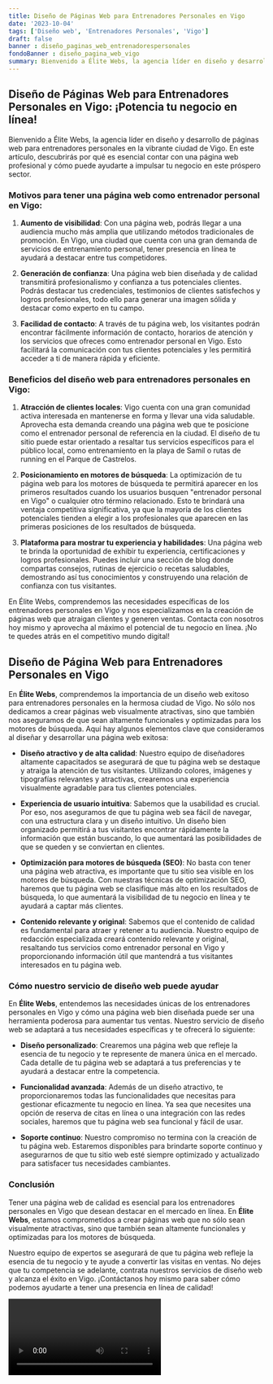 ```yaml
---
title: Diseño de Páginas Web para Entrenadores Personales en Vigo
date: '2023-10-04'
tags: ['Diseño web', 'Entrenadores Personales', 'Vigo']
draft: false
banner : diseño_paginas_web_entrenadorespersonales
fondoBanner : diseño_pagina_web_vigo
summary: Bienvenido a Élite Webs, la agencia líder en diseño y desarrollo de páginas web para entrenadores personales en la vibrante ciudad de Vigo. En este artículo, descubrirás por qué es esencial contar con una página web profesional y cómo puede ayudarte a impulsar tu negocio en este próspero sector.
---
```


## Diseño de Páginas Web para Entrenadores Personales en Vigo: ¡Potencia tu negocio en línea!

Bienvenido a Élite Webs, la agencia líder en diseño y desarrollo de páginas web para entrenadores personales en la vibrante ciudad de Vigo. En este artículo, descubrirás por qué es esencial contar con una página web profesional y cómo puede ayudarte a impulsar tu negocio en este próspero sector.

### Motivos para tener una página web como entrenador personal en Vigo:

1. **Aumento de visibilidad**: Con una página web, podrás llegar a una audiencia mucho más amplia que utilizando métodos tradicionales de promoción. En Vigo, una ciudad que cuenta con una gran demanda de servicios de entrenamiento personal, tener presencia en línea te ayudará a destacar entre tus competidores.

2. **Generación de confianza**: Una página web bien diseñada y de calidad transmitirá profesionalismo y confianza a tus potenciales clientes. Podrás destacar tus credenciales, testimonios de clientes satisfechos y logros profesionales, todo ello para generar una imagen sólida y destacar como experto en tu campo.

3. **Facilidad de contacto**: A través de tu página web, los visitantes podrán encontrar fácilmente información de contacto, horarios de atención y los servicios que ofreces como entrenador personal en Vigo. Esto facilitará la comunicación con tus clientes potenciales y les permitirá acceder a ti de manera rápida y eficiente.

### Beneficios del diseño web para entrenadores personales en Vigo:

1. **Atracción de clientes locales**: Vigo cuenta con una gran comunidad activa interesada en mantenerse en forma y llevar una vida saludable. Aprovecha esta demanda creando una página web que te posicione como el entrenador personal de referencia en la ciudad. El diseño de tu sitio puede estar orientado a resaltar tus servicios específicos para el público local, como entrenamiento en la playa de Samil o rutas de running en el Parque de Castrelos.

2. **Posicionamiento en motores de búsqueda**: La optimización de tu página web para los motores de búsqueda te permitirá aparecer en los primeros resultados cuando los usuarios busquen "entrenador personal en Vigo" o cualquier otro término relacionado. Esto te brindará una ventaja competitiva significativa, ya que la mayoría de los clientes potenciales tienden a elegir a los profesionales que aparecen en las primeras posiciones de los resultados de búsqueda.

3. **Plataforma para mostrar tu experiencia y habilidades**: Una página web te brinda la oportunidad de exhibir tu experiencia, certificaciones y logros profesionales. Puedes incluir una sección de blog donde compartas consejos, rutinas de ejercicio o recetas saludables, demostrando así tus conocimientos y construyendo una relación de confianza con tus visitantes.

En Élite Webs, comprendemos las necesidades específicas de los entrenadores personales en Vigo y nos especializamos en la creación de páginas web que atraigan clientes y generen ventas. Contacta con nosotros hoy mismo y aprovecha al máximo el potencial de tu negocio en línea. ¡No te quedes atrás en el competitivo mundo digital!

<GifSeo />

<Cta />

## Diseño de Página Web para Entrenadores Personales en Vigo

En **Élite Webs**, comprendemos la importancia de un diseño web exitoso para entrenadores personales en la hermosa ciudad de Vigo. No sólo nos dedicamos a crear páginas web visualmente atractivas, sino que también nos aseguramos de que sean altamente funcionales y optimizadas para los motores de búsqueda. Aquí hay algunos elementos clave que consideramos al diseñar y desarrollar una página web exitosa:

- **Diseño atractivo y de alta calidad**: Nuestro equipo de diseñadores altamente capacitados se asegurará de que tu página web se destaque y atraiga la atención de tus visitantes. Utilizando colores, imágenes y tipografías relevantes y atractivas, crearemos una experiencia visualmente agradable para tus clientes potenciales.

- **Experiencia de usuario intuitiva**: Sabemos que la usabilidad es crucial. Por eso, nos aseguramos de que tu página web sea fácil de navegar, con una estructura clara y un diseño intuitivo. Un diseño bien organizado permitirá a tus visitantes encontrar rápidamente la información que están buscando, lo que aumentará las posibilidades de que se queden y se conviertan en clientes.

- **Optimización para motores de búsqueda (SEO)**: No basta con tener una página web atractiva, es importante que tu sitio sea visible en los motores de búsqueda. Con nuestras técnicas de optimización SEO, haremos que tu página web se clasifique más alto en los resultados de búsqueda, lo que aumentará la visibilidad de tu negocio en línea y te ayudará a captar más clientes.

- **Contenido relevante y original**: Sabemos que el contenido de calidad es fundamental para atraer y retener a tu audiencia. Nuestro equipo de redacción especializada creará contenido relevante y original, resaltando tus servicios como entrenador personal en Vigo y proporcionando información útil que mantendrá a tus visitantes interesados en tu página web.

### Cómo nuestro servicio de diseño web puede ayudar

En **Élite Webs**, entendemos las necesidades únicas de los entrenadores personales en Vigo y cómo una página web bien diseñada puede ser una herramienta poderosa para aumentar tus ventas. Nuestro servicio de diseño web se adaptará a tus necesidades específicas y te ofrecerá lo siguiente:

- **Diseño personalizado**: Crearemos una página web que refleje la esencia de tu negocio y te represente de manera única en el mercado. Cada detalle de tu página web se adaptará a tus preferencias y te ayudará a destacar entre la competencia.

- **Funcionalidad avanzada**: Además de un diseño atractivo, te proporcionaremos todas las funcionalidades que necesitas para gestionar eficazmente tu negocio en línea. Ya sea que necesites una opción de reserva de citas en línea o una integración con las redes sociales, haremos que tu página web sea funcional y fácil de usar.

- **Soporte continuo**: Nuestro compromiso no termina con la creación de tu página web. Estaremos disponibles para brindarte soporte continuo y asegurarnos de que tu sitio web esté siempre optimizado y actualizado para satisfacer tus necesidades cambiantes.

### Conclusión

Tener una página web de calidad es esencial para los entrenadores personales en Vigo que desean destacar en el mercado en línea. En **Élite Webs**, estamos comprometidos a crear páginas web que no sólo sean visualmente atractivas, sino que también sean altamente funcionales y optimizadas para los motores de búsqueda.

Nuestro equipo de expertos se asegurará de que tu página web refleje la esencia de tu negocio y te ayude a convertir las visitas en ventas. No dejes que tu competencia se adelante, contrata nuestros servicios de diseño web y alcanza el éxito en Vigo. ¡Contáctanos hoy mismo para saber cómo podemos ayudarte a tener una presencia en línea de calidad!

<Video />

<CtaBot job='Entrenadores Personales' city='Vigo'/>

<Gmaps query='Vigo+españa+maps' />